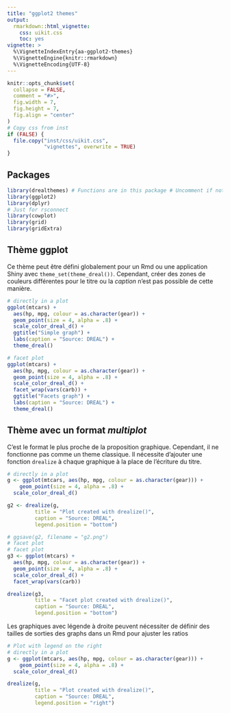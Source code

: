 ```yaml
---
title: "ggplot2 themes"
output:
  rmarkdown::html_vignette:
    css: uikit.css
    toc: yes
vignette: >
  %\VignetteIndexEntry{aa-ggplot2-themes} 
  %\VignetteEngine{knitr::rmarkdown}
  %\VignetteEncoding{UTF-8}
---
```


```r
knitr::opts_chunk$set(
  collapse = FALSE,
  comment = "#>",
  fig.width = 7,
  fig.height = 7,
  fig.align = "center"
)
# Copy css from inst
if (FALSE) {
  file.copy("inst/css/uikit.css",
            "vignettes", overwrite = TRUE)
}
```

## Packages
```r
library(drealthemes) # Functions are in this package # Uncomment if not rsconnect
library(ggplot2)
library(dplyr)
# Just for rsconnect
library(cowplot)
library(grid)
library(gridExtra)
```

## Thème ggplot

Ce thème peut être défini globalement pour un Rmd ou une application Shiny avec `theme_set(theme_dreal())`. Cependant, créer des zones de couleurs différentes pour le titre ou la _caption_ n'est pas possible de cette manière.

```r
# directly in a plot
ggplot(mtcars) +
  aes(hp, mpg, colour = as.character(gear)) +
  geom_point(size = 4, alpha = .8) +
  scale_color_dreal_d() +
  ggtitle("Simple graph") +
  labs(caption = "Source: DREAL") +
  theme_dreal()

# facet plot
ggplot(mtcars) +
  aes(hp, mpg, colour = as.character(gear)) +
  geom_point(size = 4, alpha = .8) +
  scale_color_dreal_d() +
  facet_wrap(vars(carb)) +
  ggtitle("Facets graph") +
  labs(caption = "Source: DREAL") +
  theme_dreal()
```

## Thème avec un format _multiplot_

C'est le format le plus proche de la proposition graphique. Cependant, il ne fonctionne pas comme un theme classique. Il nécessite d'ajouter une fonction `drealize` à chaque graphique à la place de l'écriture du titre.

```r
# directly in a plot
g <- ggplot(mtcars, aes(hp, mpg, colour = as.character(gear))) +
    geom_point(size = 4, alpha = .8) +
  scale_color_dreal_d()

g2 <- drealize(g, 
         title = "Plot created with drealize()",
         caption = "Source: DREAL",
         legend.position = "bottom")

# ggsave(g2, filename = "g2.png")
# facet plot
# facet plot
g3 <- ggplot(mtcars) +
  aes(hp, mpg, colour = as.character(gear)) +
  geom_point(size = 4, alpha = .8) +
  scale_color_dreal_d() +
  facet_wrap(vars(carb))

drealize(g3, 
         title = "Facet plot created with drealize()",
         caption = "Source: DREAL",
         legend.position = "bottom")

```

Les graphiques avec légende à droite peuvent nécessiter de définir des tailles de sorties des graphs dans un Rmd pour ajuster les ratios

```r
# Plot with legend on the right
# directly in a plot
g <- ggplot(mtcars, aes(hp, mpg, colour = as.character(gear))) +
    geom_point(size = 4, alpha = .8) +
  scale_color_dreal_d()

drealize(g, 
         title = "Plot created with drealize()",
         caption = "Source: DREAL",
         legend.position = "right")
```

